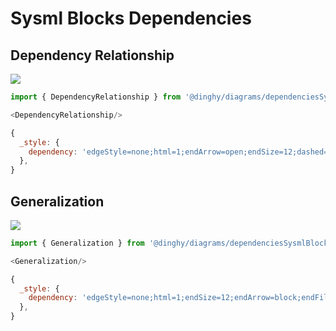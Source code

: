 
# Sysml Blocks Dependencies


## Dependency Relationship

<Tabs>
  <TabItem value="Preview">

![](./dependency-relationship.png#drawio)

  </TabItem>
  <TabItem value="Usage">
    
```js
import { DependencyRelationship } from '@dinghy/diagrams/dependenciesSysmlBlocks'

<DependencyRelationship/>
```

  </TabItem>
  <TabItem value="Definition">
    
```js
{
  _style: {
    dependency: 'edgeStyle=none;html=1;endArrow=open;endSize=12;dashed=1;verticalAlign=bottom;',
  },
}
```

  </TabItem>
</Tabs>


## Generalization

<Tabs>
  <TabItem value="Preview">

![](./generalization.png#drawio)

  </TabItem>
  <TabItem value="Usage">
    
```js
import { Generalization } from '@dinghy/diagrams/dependenciesSysmlBlocks'

<Generalization/>
```

  </TabItem>
  <TabItem value="Definition">
    
```js
{
  _style: {
    dependency: 'edgeStyle=none;html=1;endSize=12;endArrow=block;endFill=0;',
  },
}
```

  </TabItem>
</Tabs>

